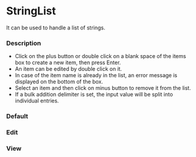 
<Meta of={StringListStories} />

# StringList

It can be used to handle a list of strings.

### Description

- Click on the plus button or double click on a blank space of the items box to create a new item, then press Enter.
- An item can be edited by double click on it.
- In case of the item name is already in the list, an error message is displayed on the bottom of the box.
- Select an item and then click on minus button to remove it from the list.
- If a bulk addition delimiter is set, the input value will be split into individual entries.

### Default

<Canvas of={StringListStories.Default} />

### Edit

<Canvas of={StringListStories.Edit} />

### View

<Canvas of={StringListStories.View} />
